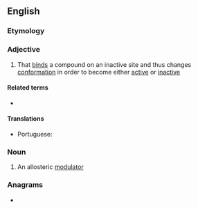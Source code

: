 ==English==

===Etymology===
{{prefix|allo|gloss1=other|steric|gloss2=arrangement of atoms in space|lang=en}}

===Adjective===
{{en-adj}}

# {{lb|en|biochemistry|of an enzyme}} That [[bind]]s a compound on an inactive site and thus changes [[conformation]] in order to become either [[active]] or [[inactive]]

====Related terms====
* {{l|en|allostery}}

====Translations====
{{trans-top|of an enzyme: that binds a compound on an inactive site}}
* Portuguese: {{t|pt|alostérico}}
{{trans-mid}}
{{trans-bottom}}

===Noun===
{{en-noun}}

# {{lb|en|biochemistry}} An allosteric [[modulator]]

===Anagrams===
* {{anagrams|en|a=aceillorst|cloisteral|corallites|sclerotial}}